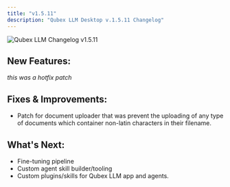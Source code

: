 ```yaml
---
title: "v1.5.11"
description: "Qubex LLM Desktop v.1.5.11 Changelog"
---
```



<Image
  src="/images/product/changelog/header-image.png"
  height={1080}
  width={1920}
  quality={100}
  alt="Qubex LLM Changelog v1.5.11"
/>

## New Features:

_this was a hotfix patch_

## Fixes & Improvements:

- Patch for document uploader that was prevent the uploading of any type of documents which container non-latin characters in their filename.

## What's Next:

- Fine-tuning pipeline
- Custom agent skill builder/tooling
- Custom plugins/skills for Qubex LLM app and agents.
